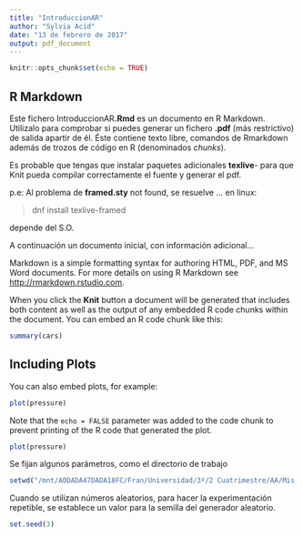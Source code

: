 ```yaml
---
title: "IntroduccionAR"
author: "Sylvia Acid"
date: "13 de febrero de 2017"
output: pdf_document
---
```


```r
knitr::opts_chunk$set(echo = TRUE)
```

## R Markdown
Este fichero IntroduccionAR**.Rmd** es un documento en R Markdown. Utilizalo para comprobar si puedes generar un fichero **.pdf** (más restrictivo) de salida apartir de él. Éste contiene texto libre,  comandos de Rmarkdown además de trozos de código en R   (denominados *chunks*).

Es probable que tengas que instalar paquetes adicionales  **texlive**-*<file>*  para que Knit pueda compilar correctamente el fuente y generar el pdf.

p.e: 
Al problema de  **framed.sty** not found, se resuelve ... en linux:

> dnf install texlive-framed

depende del S.O.

A continuación un documento inicial, con información adicional...

 Markdown is a simple formatting syntax for authoring HTML, PDF, and MS Word documents. For more details on using R Markdown see <http://rmarkdown.rstudio.com>.

When you click the **Knit** button a document will be generated that includes both content as well as the output of any embedded R code chunks within the document. You can embed an R code chunk like this:

```r
summary(cars)
```

## Including Plots

You can also embed plots, for example:

```r
plot(pressure)
```

Note that the `echo = FALSE` parameter was added to the code chunk to prevent printing of the R code that generated the plot.  


```r
plot(pressure)
```

Se fijan algunos parámetros, como el directorio de trabajo


```r
setwd("/mnt/A0DADA47DADA18FC/Fran/Universidad/3º/2 Cuatrimestre/AA/Mis prácticas/Práctica 1")
```

Cuando se utilizan números aleatorios, para hacer la experimentación repetible, 
se establece un valor para la semilla del generador aleatorio.

```r
set.seed(3)
```


 
